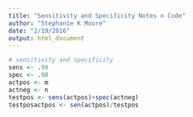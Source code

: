 ```yaml
---
title: "Sensitivity and Specificity Notes n Code"
author: "Stephanie K Moore"
date: "2/19/2016"
output: html_document
---
```


```r
# sensitivity and specificity
sens <- .99
spec <- .98
actpos <- m
actneg <- n
testpos <- sens(actpos)+spec(actneg)
testposactpos <- sen(actpos)/testpos
```